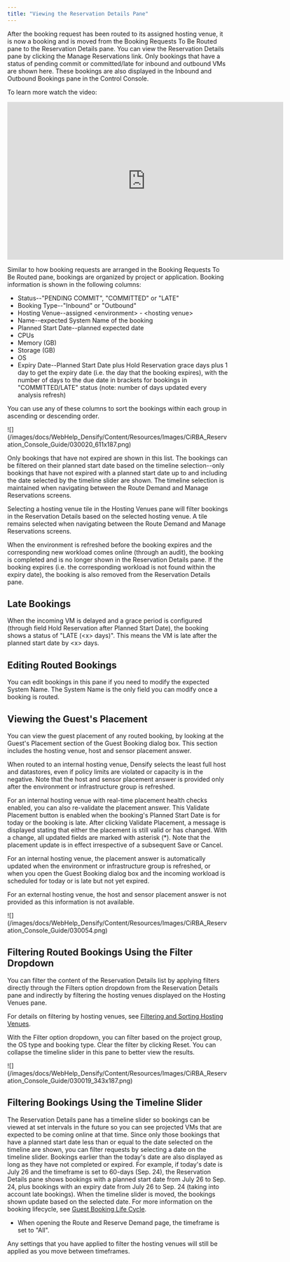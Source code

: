 ```yaml
---
title: "Viewing the Reservation Details Pane"
---
```


After the booking request has been routed to its assigned hosting venue, it is now a booking and is moved from the Booking Requests To Be Routed pane to the Reservation Details pane. You can view the Reservation Details pane by clicking the Manage Reservations link. Only bookings that have a status of pending commit or committed/late for inbound and outbound VMs are shown here. These bookings are also displayed in the Inbound and Outbound Bookings pane in the Control Console.

To learn more watch the video:

<iframe allowfullscreen="allowfullscreen" class="vidyard_iframe" frameborder="0" height="360" mozallowfullscreen="mozallowfullscreen" msallowfullscreen="msallowfullscreen" oallowfullscreen="oallowfullscreen" src="https://player.vimeo.com/video/301299397" webkitallowfullscreen="webkitallowfullscreen" width="630"></iframe>



Similar to how booking requests are arranged in the Booking Requests To Be Routed pane, bookings are organized by project or application. Booking information is shown in the following columns:

* Status--"PENDING COMMIT", "COMMITTED" or "LATE"
* Booking Type--"Inbound" or "Outbound"
* Hosting Venue--assigned \<environment> - \<hosting venue>
* Name--expected System Name of the booking
* Planned Start Date--planned expected date
* CPUs
* Memory (GB)
* Storage (GB)
* OS
* Expiry Date--Planned Start Date plus Hold Reservation grace days plus 1 day to get the expiry date (i.e. the day that the booking expires), with the number of days to the due date in brackets for bookings in "COMMITTED/LATE" status (note: number of days updated every analysis refresh)

You can use any of these columns to sort the bookings within each group in ascending or descending order.

<Accordion title="Figure: Reservation Details Pane">
<Frame>![](/images/docs/WebHelp_Densify/Content/Resources/Images/CiRBA_Reservation_Console_Guide/030020_611x187.png)</Frame>
</Accordion>


Only bookings that have not expired are shown in this list. The bookings can be filtered on their planned start date based on the timeline selection--only bookings that have not expired with a planned start date up to and including the date selected by the timeline slider are shown. The timeline selection is maintained when navigating between the Route Demand and Manage Reservations screens.

Selecting a hosting venue tile in the Hosting Venues pane will filter bookings in the Reservation Details based on the selected hosting venue. A tile remains selected when navigating between the Route Demand and Manage Reservations screens.

When the environment is refreshed before the booking expires and the corresponding new workload comes online (through an audit), the booking is completed and is no longer shown in the Reservation Details pane. If the booking expires (i.e. the corresponding workload is not found within the expiry date), the booking is also removed from the Reservation Details pane.

## Late Bookings

When the incoming VM is delayed and a grace period is configured (through field Hold Reservation after Planned Start Date), the booking shows a status of "LATE (\<x> days)". This means the VM is late after the planned start date by \<x> days.

## Editing Routed Bookings

You can edit bookings in this pane if you need to modify the expected System Name. The System Name is the only field you can modify once a booking is routed.

## Viewing the Guest's Placement

You can view the guest placement of any routed booking, by looking at the Guest's Placement section of the Guest Booking dialog box. This section includes the hosting venue, host and sensor placement answer.

When routed to an internal hosting venue, Densify selects the least full host and datastores, even if policy limits are violated or capacity is in the negative. Note that the host and sensor placement answer is provided only after the environment or infrastructure group is refreshed.

For an internal hosting venue with real-time placement health checks enabled, you can also re-validate the placement answer. This Validate Placement button is enabled when the booking's Planned Start Date is for today or the booking is late. After clicking Validate Placement, a message is displayed stating that either the placement is still valid or has changed. With a change, all updated fields are marked with asterisk (\*). Note that the placement update is in effect irrespective of a subsequent Save or Cancel.

For an internal hosting venue, the placement answer is automatically updated when the environment or infrastructure group is refreshed, or when you open the Guest Booking dialog box and the incoming workload is scheduled for today or is late but not yet expired.

For an external hosting venue, the host and sensor placement answer is not provided as this information is not available.

<Accordion title="Figure: Guest&#x27;s Placement (storage has not been audited in this example)">
<Frame>![](/images/docs/WebHelp_Densify/Content/Resources/Images/CiRBA_Reservation_Console_Guide/030054.png)</Frame>
</Accordion>


## Filtering Routed Bookings Using the Filter Dropdown

You can filter the content of the Reservation Details list by applying filters directly through the Filters option dropdown from the Reservation Details pane and indirectly by filtering the hosting venues displayed on the Hosting Venues pane.

For details on filtering by hosting venues, see [Filtering and Sorting Hosting Venues](./Filtering_and_Sorting_Hosting_Venues).

With the Filter option dropdown, you can filter based on the project group, the OS type and booking type. Clear the filter by clicking Reset. You can collapse the timeline slider in this pane to better view the results.

<Accordion title="Figure: Filters for Reservation Details">
<Frame>![](/images/docs/WebHelp_Densify/Content/Resources/Images/CiRBA_Reservation_Console_Guide/030019_343x187.png)</Frame>
</Accordion>


## Filtering Bookings Using the Timeline Slider

The Reservation Details pane has a timeline slider so bookings can be viewed at set intervals in the future so you can see projected VMs that are expected to be coming online at that time. Since only those bookings that have a planned start date less than or equal to the date selected on the timeline are shown, you can filter requests by selecting a date on the timeline slider. Bookings earlier than the today's date are also displayed as long as they have not completed or expired. For example, if today's date is July 26 and the timeframe is set to 60-days (Sep. 24), the Reservation Details pane shows bookings with a planned start date from July 26 to Sep. 24, plus bookings with an expiry date from July 26 to Sep. 24 (taking into account late bookings). When the timeline slider is moved, the bookings shown update based on the selected date. For more information on the booking lifecycle, see [Guest Booking Life Cycle](./Guest_Booking_Life_Cycle).

* When opening the Route and Reserve Demand page, the timeframe is set to "All".

<Note>
Any settings that you have applied to filter the hosting venues will still be applied as you move between timeframes.
</Note>


